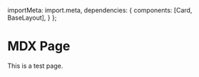 
  importMeta: import.meta,
  dependencies: {
    components: [Card, BaseLayout],
  }
};

<BaseLayout class="prose">

# MDX Page

This is a test page.

<Card title="Hello" copy="This is the card copy" />

</BaseLayout>